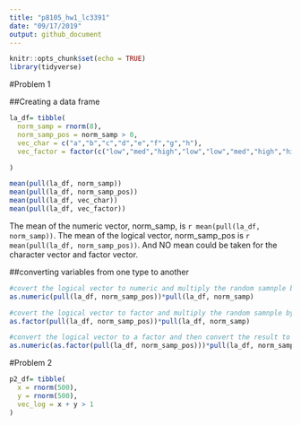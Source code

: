 ```yaml
---
title: "p8105_hw1_lc3391"
date: "09/17/2019"
output: github_document
---
```


```r
knitr::opts_chunk$set(echo = TRUE)
library(tidyverse)
```

#Problem 1

##Creating a data frame
```r
la_df= tibble(
  norm_samp = rnorm(8),
  norm_samp_pos = norm_samp > 0,
  vec_char = c("a","b","c","d","e","f","g","h"),
  vec_factor = factor(c("low","med","high","low","low","med","high","high"))

)

mean(pull(la_df, norm_samp))
mean(pull(la_df, norm_samp_pos))
mean(pull(la_df, vec_char))
mean(pull(la_df, vec_factor))

```

The mean of the numeric vector, norm_samp, is `r mean(pull(la_df, norm_samp))`.
The mean of the logical vector, norm_samp_pos is `r mean(pull(la_df, norm_samp_pos))`.
And NO mean could be taken for the character vector and factor vector.

##converting variables from one type to another
```r

#covert the logical vector to numeric and multiply the random samnple by the result
as.numeric(pull(la_df, norm_samp_pos))*pull(la_df, norm_samp)

#covert the logical vector to factor and multiply the random samnple by the result
as.factor(pull(la_df, norm_samp_pos))*pull(la_df, norm_samp)

#convert the logical vector to a factor and then convert the result to numeric, and multiply the random sample by the result
as.numeric(as.factor(pull(la_df, norm_samp_pos)))*pull(la_df, norm_samp)
```


#Problem 2
```r
p2_df= tibble(
  x = rnorm(500),
  y = rnorm(500),
  vec_log = x + y > 1
)
```

